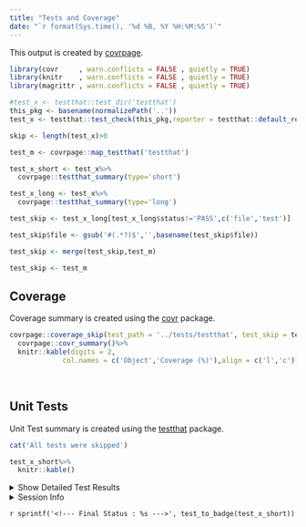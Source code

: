 ```yaml
---
title: "Tests and Coverage"
date: "`r format(Sys.time(), '%d %B, %Y %H:%M:%S')`"
---
```


This output is created by [covrpage](https://github.com/yonicd/covrpage).

```r
library(covr     , warn.conflicts = FALSE , quietly = TRUE)
library(knitr    , warn.conflicts = FALSE , quietly = TRUE)
library(magrittr , warn.conflicts = FALSE , quietly = TRUE)

```

```r
#test_x <- testthat::test_dir('testthat')
this_pkg <- basename(normalizePath('..'))
test_x <- testthat::test_check(this_pkg,reporter = testthat::default_reporter(),stop_on_failure = FALSE,stop_on_warning = FALSE)

skip <- length(test_x)>0
```

```r
test_m <- covrpage::map_testthat('testthat')
```


```r
test_x_short <- test_x%>%
  covrpage::testthat_summary(type='short')

test_x_long <- test_x%>%
  covrpage::testthat_summary(type='long')

```
 
```r
test_skip <- test_x_long[test_x_long$status!='PASS',c('file','test')]

test_skip$file <- gsub('#(.*?)$','',basename(test_skip$file))

test_skip <- merge(test_skip,test_m)

```

```r

test_skip <- test_m

```

## Coverage

Coverage summary is created using the [covr](https://github.com/r-lib/covr) package.

```r
covrpage::coverage_skip(test_path = '../tests/testthat', test_skip = test_skip)%>%
  covrpage::covr_summary()%>%
  knitr::kable(digits = 2,
             col.names = c('Object','Coverage (%)'),align = c('l','c'))

```


<br>

## Unit Tests

Unit Test summary is created using the [testthat](https://github.com/r-lib/testthat) package.

```r
cat('All tests were skipped')
```

```r

test_x_short%>%
  knitr::kable()

```

<details `r sprintf('%s',if(skip) test_details(test_x_short))`>
  <summary> Show Detailed Test Results </summary>

```r
cat('All tests were skipped')
```

```r

test_x_long%>%
  knitr::kable()

```

</details>

<details>
  <summary> Session Info </summary>
  
```r

x <- covrpage:::sinfo()

x$info%>%
  knitr::kable()

x$pkgs%>%
  knitr::kable()

```

</details>


`r sprintf('<!--- Final Status : %s --->', test_to_badge(test_x_short))`
